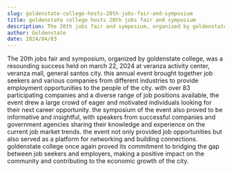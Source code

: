 ```yaml
---
slug: goldenstate-college-hosts-20th-jobs-fair-and-symposium
title: goldenstate college hosts 20th jobs fair and symposium
description: The 20th jobs fair and symposium, organized by goldenstate college, was a resounding success held...
author: Goldenstate
date: 2024/04/03
---
```


The 20th jobs fair and symposium, organized by goldenstate college, was a resounding success held on march 22, 2024 at veranza activity center, veranza mall, general santos city. this annual event brought together job seekers and various companies from different industries to provide employment opportunities to the people of the city. with over 83 participating companies and a diverse range of job positions available, the event drew a large crowd of eager and motivated individuals looking for their next career opportunity. the symposium of the event also proved to be informative and insightful, with speakers from successful companies and government agencies sharing their knowledge and experience on the current job market trends. the event not only provided job opportunities but also served as a platform for networking and building connections. goldenstate college once again proved its commitment to bridging the gap between job seekers and employers, making a positive impact on the community and contributing to the economic growth of the city.